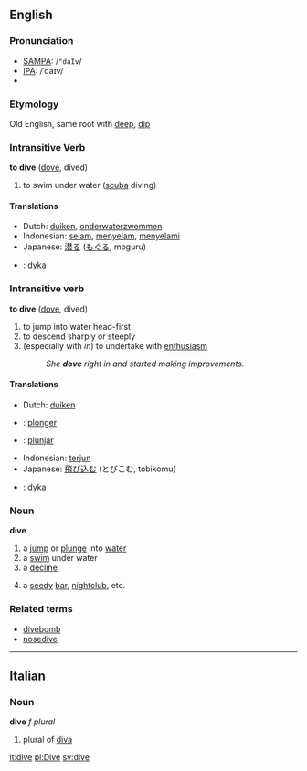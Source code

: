 {{rfc}}
==English==
=== Pronunciation ===
*[[w:SAMPA|SAMPA]]: /<tt>"daIv</tt>/
*[[w:IPA|IPA]]: /ˈdaɪv/
*{{audio|en-us-dive.ogg|Audio (US)}}
===Etymology===
Old English, same root with [[deep]], [[dip]]
=== Intransitive Verb ===
{{en-infl-reg-other-e|div|e|}}

'''to dive''' ([[dove]], dived)

# to swim under water ([[scuba]] diving)

==== Translations ====
{{checktrans}} <!--The definitions have changed since these translations were added. Please place them in their proper locations and *combine the two sets of verb definitions*-->
*Dutch: [[duiken]], [[onderwaterzwemmen]]
*Indonesian: [[selam]], [[selam|menyelam]], [[selam|menyelami]]
*Japanese: [[潜る]] ([[もぐる]], moguru)
*{{sv}}: [[dyka]]

===Intransitive verb===
{{en-infl-reg-other-e|div|e|}}

'''to dive''' ([[dove]], dived)

# to jump into water head-first
# to descend sharply or steeply 
# (especially with ''in'') to undertake with [[enthusiasm]]
#:''She '''dove''' right in and started making improvements.''

==== Translations ====
*Dutch: [[duiken]]
* {{fr}} : [[plonger]]
* {{io}} : [[plunjar]]
*Indonesian: [[terjun]]
*Japanese: [[飛び込む]] (とびこむ, tobikomu)
*{{sv}}: [[dyka]]

===Noun===
'''dive'''
#a [[jump]] or [[plunge]] into [[water]]
#a [[swim]] under water
#a [[decline]]
#{{slang}} a [[seedy]] [[bar]], [[nightclub]], etc.

===Related terms===
*[[divebomb]]
*[[nosedive]]

----

==Italian==
===Noun===
'''dive''' ''f plural''

# plural of [[diva]]

[[it:dive]]
[[pl:Dive]]
[[sv:dive]]